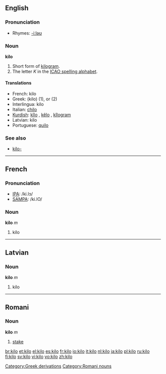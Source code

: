 ==English==

===Pronunciation===
*Rhymes: [[Rhymes:English:-iːləʊ|-iːləʊ]]

===Noun===
'''kilo'''

# Short form of [[kilogram]].
# The letter ''K'' in the [[ICAO spelling alphabet]].

====Translations====
*French: kilo {{m}}
*Greek: {{t|el|κιλό|n}} (kilo) (1), {{t|el|κιλo-}} or {{t|el|χιλιo-}} (2)
*Interlingua: kilo
*Italian: [[chilo]] {{m}}
*[[Kurdish]]: [[kîlo]] {{f}}, [[kêlo]] {{f}}, [[kîlogram]] {{f}}
*Latvian: kilo {{m}}
*Portuguese: [[quilo]] {{m}}

===See also===
*[[kilo-]]

----

==French==

===Pronunciation===
*[[w:IPA|IPA]]: /ki.lɔ/
*[[w:SAMPA|SAMPA]]: /ki.lO/

===Noun===
'''kilo''' ''m''

# kilo

----

==Latvian==

===Noun===
'''kilo''' ''m''

# kilo

[[Category:Greek derivations]]

----

==Romani==

===Noun===
'''kilo''' ''m''

# [[stake]]

[[Category:Romani nouns]]

[[br:kilo]]
[[et:kilo]]
[[el:kilo]]
[[es:kilo]]
[[fr:kilo]]
[[io:kilo]]
[[it:kilo]]
[[nl:kilo]]
[[ja:kilo]]
[[pl:kilo]]
[[ru:kilo]]
[[fi:kilo]]
[[sv:kilo]]
[[vi:kilo]]
[[vo:kilo]]
[[zh:kilo]]